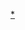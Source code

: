 {{Navbox
| name = 冰島總統
| image = [[File:Flag of Iceland.svg|50px|冰島國旗]]
| title = [[冰岛总统]]
| list1 = [[斯温·比约恩松]] - [[奥斯吉尔·奥斯吉尔松]] - [[克里斯蒂安·埃尔亚恩]] - [[维格迪丝·芬博阿多蒂尔]] - [[奥拉维尔·拉格纳·格里姆松]] - [[古德尼·索爾拉休斯·約翰內森]]
}}
[[Category:冰岛总统|*]]